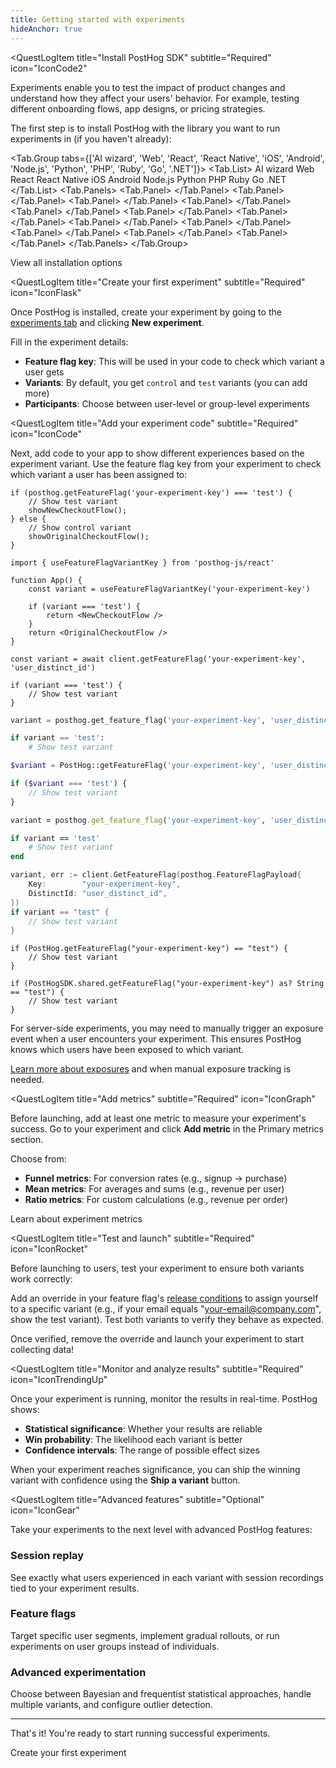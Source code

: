 ```yaml
---
title: Getting started with experiments
hideAnchor: true
---
```



<QuestLog firstSpeechBubble="Let's get started!" lastSpeechBubble="Time to start experimenting!">

<QuestLogItem 
    title="Install PostHog SDK"
    subtitle="Required"
    icon="IconCode2"
>

Experiments enable you to test the impact of product changes and understand how they affect your users' behavior. For example, testing different onboarding flows, app designs, or pricing strategies.

The first step is to install PostHog with the library you want to run experiments in (if you haven't already):

<Tab.Group tabs={['AI wizard', 'Web', 'React', 'React Native', 'iOS', 'Android', 'Node.js', 'Python', 'PHP', 'Ruby', 'Go', '.NET']}>
    <Tab.List>
        <Tab>AI wizard</Tab>
        <Tab>Web</Tab>
        <Tab>React</Tab>
        <Tab>React Native</Tab>
        <Tab>iOS</Tab>
        <Tab>Android</Tab>
        <Tab>Node.js</Tab>
        <Tab>Python</Tab>
        <Tab>PHP</Tab>
        <Tab>Ruby</Tab>
        <Tab>Go</Tab>
        <Tab>.NET</Tab>
    </Tab.List>
    <Tab.Panels>
        <Tab.Panel>
            <Wizard />
        </Tab.Panel>
        <Tab.Panel>
            <WebInstall />
        </Tab.Panel>
        <Tab.Panel>
            <ReactInstall />
        </Tab.Panel>
        <Tab.Panel>
            <ReactNativeInstall />
        </Tab.Panel>
        <Tab.Panel>
            <IOSInstall />
        </Tab.Panel>
        <Tab.Panel>
            <AndroidInstall />
        </Tab.Panel>
        <Tab.Panel>
            <NodeInstall />
        </Tab.Panel>
        <Tab.Panel>
            <PythonInstall />
        </Tab.Panel>
        <Tab.Panel>
            <PHPInstall />
        </Tab.Panel>
        <Tab.Panel>
            <RubyInstall />
        </Tab.Panel>
        <Tab.Panel>
            <GoInstall />
        </Tab.Panel>
        <Tab.Panel>
            <DotNetInstall />
        </Tab.Panel>
    </Tab.Panels>
</Tab.Group>

<CallToAction type="primary" to="/docs/getting-started/install">
  View all installation options
</CallToAction>

</QuestLogItem>

<QuestLogItem 
  title="Create your first experiment"
  subtitle="Required"
  icon="IconFlask"
>

Once PostHog is installed, create your experiment by going to the [experiments tab](https://app.posthog.com/experiments) and clicking **New experiment**.

<ProductScreenshot
    imageLight="https://res.cloudinary.com/dmukukwp6/image/upload/v1716976005/posthog.com/contents/Screenshot_2024-05-29_at_10.46.15_AM.png"
    imageDark="https://res.cloudinary.com/dmukukwp6/image/upload/v1716976005/posthog.com/contents/Screenshot_2024-05-29_at_10.46.03_AM.png"
    alt="How to create an experiment in PostHog" 
    classes="rounded"
/>

Fill in the experiment details:
- **Feature flag key**: This will be used in your code to check which variant a user gets
- **Variants**: By default, you get `control` and `test` variants (you can add more)
- **Participants**: Choose between user-level or group-level experiments

</QuestLogItem>

<QuestLogItem 
  title="Add your experiment code"
  subtitle="Required"
  icon="IconCode"
>

Next, add code to your app to show different experiences based on the experiment variant. Use the feature flag key from your experiment to check which variant a user has been assigned to:

<MultiLanguage>

```js-web
if (posthog.getFeatureFlag('your-experiment-key') === 'test') {
    // Show test variant
    showNewCheckoutFlow();
} else {
    // Show control variant
    showOriginalCheckoutFlow();
}
```

```react
import { useFeatureFlagVariantKey } from 'posthog-js/react'

function App() {
    const variant = useFeatureFlagVariantKey('your-experiment-key')
    
    if (variant === 'test') {
        return <NewCheckoutFlow />
    }
    return <OriginalCheckoutFlow />
}
```

```node
const variant = await client.getFeatureFlag('your-experiment-key', 'user_distinct_id')

if (variant === 'test') {
    // Show test variant
}
```

```python
variant = posthog.get_feature_flag('your-experiment-key', 'user_distinct_id')

if variant == 'test':
    # Show test variant
```

```php
$variant = PostHog::getFeatureFlag('your-experiment-key', 'user_distinct_id')

if ($variant === 'test') {
    // Show test variant
}
```

```ruby
variant = posthog.get_feature_flag('your-experiment-key', 'user_distinct_id')

if variant == 'test'
    # Show test variant
end
```

```go
variant, err := client.GetFeatureFlag(posthog.FeatureFlagPayload{
    Key:        "your-experiment-key",
    DistinctId: "user_distinct_id",
})
if variant == "test" {
    // Show test variant
}
```

```android_kotlin
if (PostHog.getFeatureFlag("your-experiment-key") == "test") {
    // Show test variant
}
```

```ios_swift
if (PostHogSDK.shared.getFeatureFlag("your-experiment-key") as? String == "test") {
    // Show test variant
}
```

</MultiLanguage>

<CalloutBox icon="IconInfo" title="Server-side experiments" type="info">

For server-side experiments, you may need to manually trigger an exposure event when a user encounters your experiment. This ensures PostHog knows which users have been exposed to which variant. 

[Learn more about exposures](/docs/experiments/exposures) and when manual exposure tracking is needed.

</CalloutBox>

</QuestLogItem>

<QuestLogItem 
  title="Add metrics"
  subtitle="Required"
  icon="IconGraph"
>

Before launching, add at least one metric to measure your experiment's success. Go to your experiment and click **Add metric** in the Primary metrics section.

Choose from:
- **Funnel metrics**: For conversion rates (e.g., signup → purchase)
- **Mean metrics**: For averages and sums (e.g., revenue per user)  
- **Ratio metrics**: For custom calculations (e.g., revenue per order)

<ProductScreenshot
    imageLight="https://res.cloudinary.com/dmukukwp6/image/upload/Clean_Shot_2025_01_14_at_10_17_53_2x_928092c2ee.png"
    imageDark="https://res.cloudinary.com/dmukukwp6/image/upload/Clean_Shot_2025_01_14_at_10_17_22_2x_e0b179b143.png"
    alt="Primary metrics in PostHog experiments"
    classes="rounded"
/>

<CallToAction type="primary" to="/docs/experiments/metrics">
  Learn about experiment metrics
</CallToAction>

</QuestLogItem>

<QuestLogItem 
  title="Test and launch"
  subtitle="Required"
  icon="IconRocket"
>

Before launching to users, test your experiment to ensure both variants work correctly:

Add an override in your feature flag's [release conditions](/docs/feature-flags/creating-feature-flags#release-conditions) to assign yourself to a specific variant (e.g., if your email equals "your-email@company.com", show the test variant). Test both variants to verify they behave as expected.

Once verified, remove the override and launch your experiment to start collecting data!

</QuestLogItem>

<QuestLogItem 
  title="Monitor and analyze results"
  subtitle="Required"
  icon="IconTrendingUp"
>

Once your experiment is running, monitor the results in real-time. PostHog shows:

- **Statistical significance**: Whether your results are reliable
- **Win probability**: The likelihood each variant is better
- **Confidence intervals**: The range of possible effect sizes

<ProductScreenshot
  imageLight="https://res.cloudinary.com/dmukukwp6/image/upload/Clean_Shot_2025_01_22_at_10_05_11_2f5017a50c.png"
  imageDark="https://res.cloudinary.com/dmukukwp6/image/upload/Clean_Shot_2025_01_22_at_10_05_31_0e81dd9c8e.png"
  alt="Viewing experiment results"
  classes="rounded"
/>

When your experiment reaches significance, you can ship the winning variant with confidence using the **Ship a variant** button.

</QuestLogItem>

<QuestLogItem 
  title="Advanced features"
  subtitle="Optional"
  icon="IconGear"
>

Take your experiments to the next level with advanced PostHog features:

### <IconRewindPlay className="text-yellow w-7 -mt-1 inline-block"/> Session replay  
See exactly what users experienced in each variant with session recordings tied to your experiment results.

### <IconToggle className="text-seagreen w-7 -mt-1 inline-block"/> Feature flags
Target specific user segments, implement gradual rollouts, or run experiments on user groups instead of individuals.

### <IconFlask className="text-red w-7 -mt-1 inline-block"/> Advanced experimentation
Choose between Bayesian and frequentist statistical approaches, handle multiple variants, and configure outlier detection.

---

That's it! You're ready to start running successful experiments.

<CallToAction type="primary" to="https://app.posthog.com/experiments">
  Create your first experiment
</CallToAction>

</QuestLogItem>

</QuestLog>